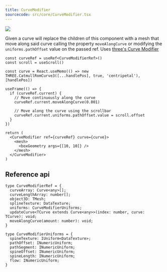 ```yaml
---
title: CurveModifier
sourcecode: src/core/CurveModifier.tsx
---
```


[![](https://img.shields.io/badge/-storybook-%23ff69b4)](https://drei.pmnd.rs/?path=/story/modifiers-curvemodifier)

Given a curve will replace the children of this component with a mesh that move along said curve calling the property `moveAlongCurve` or modifying the `uniforms.pathOffset` value on the passed ref. Uses [three's Curve Modifier](https://threejs.org/examples/#webgl_modifier_curve)

```tsx
const curveRef = useRef<CurveModifierRef>()
const scroll = useScroll()

const curve = React.useMemo(() => new THREE.CatmullRomCurve3([...handlePos], true, 'centripetal'), [handlePos])

useFrame(() => {
  if (curveRef.current) {
    // Move continuously along the curve
    curveRef.current.moveAlongCurve(0.001)

    // Move along the curve using the scrollbar
    curveRef.current.uniforms.pathOffset.value = scroll.offset
  }
})

return (
  <CurveModifier ref={curveRef} curve={curve}>
    <mesh>
      <boxGeometry args={[10, 10]} />
    </mesh>
  </CurveModifier>
)
```

## Reference api

```tsx
type CurveModifierRef = {
  curveArray: Curve<any>[];
  curveLengthArray: number[];
  object3D: TMesh;
  splineTexture: DataTexture;
  uniforms: CurveModifierUniforms;
  updateCurve<TCurve extends Curve<any>>(index: number, curve: TCurve): void;
  moveAlongCurve(amount: number): void;
}

type CurveModifierUniforms = {
  spineTexture: IUniform<DataTexture>;
  pathOffset: INumericUniform;
  pathSegment: INumericUniform;
  spineOffset: INumericUniform;
  spineLength: INumericUniform;
  flow: INumericUniform;
}
```
